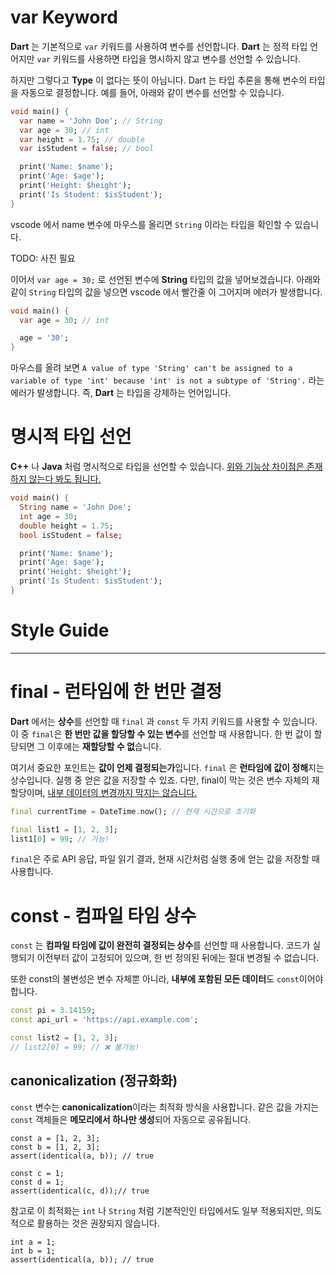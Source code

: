 # var Keyword

**Dart** 는 기본적으로 `var` 키워드를 사용하여 변수를 선언합니다. **Dart** 는 정적 타입 언어지만 `var` 키워드를 사용하면 타입을 명시하지 않고 변수를 선언할 수 있습니다.

하지만 그렇다고 **Type** 이 없다는 뜻이 아님니다. <R>Dart 는 타입 추론을 통해 변수의 타입을 자동으로 결정합니다.</R> 예를 들어, 아래와 같이 변수를 선언할 수 있습니다.

```java:main.dart
void main() {
  var name = 'John Doe'; // String
  var age = 30; // int
  var height = 1.75; // double
  var isStudent = false; // bool

  print('Name: $name');
  print('Age: $age');
  print('Height: $height');
  print('Is Student: $isStudent');
}
```

vscode 에서 name 변수에 마우스를 올리면 `String` 이라는 타입을 확인할 수 있습니다.

TODO: 사진 필요

이어서 `var age = 30;` 로 선언된 변수에 **String** 타입의 값을 넣어보겠습니다. 아래와 같이 `String` 타입의 값을 넣으면 vscode 에서 빨간줄 이 그어지며 에러가 발생합니다.

```java:main.dart
void main() {
  var age = 30; // int

  age = '30';
}
```

마우스를 올려 보면 `A value of type 'String' can't be assigned to a variable of type 'int' because 'int' is not a subtype of 'String'.` 라는 에러가 발생합니다. <R>즉, **Dart** 는 타입을 강제하는 언어입니다.</R>

# 명시적 타입 선언

**C++** 나 **Java** 처럼 명시적으로 타입을 선언할 수 있습니다. <U>위와 기능상 차이점은 존재하지 않는다 봐도 됩니다.</U>

```java:main.dart
void main() {
  String name = 'John Doe';
  int age = 30;
  double height = 1.75;
  bool isStudent = false;

  print('Name: $name');
  print('Age: $age');
  print('Height: $height');
  print('Is Student: $isStudent');
}
```

# Style Guide



***

# final - 런타임에 한 번만 결정

**Dart** 에서는 **상수**를 선언할 때 `final` 과 `const` 두 가지 키워드를 사용할 수 있습니다. 이 중 `final`은 **한 번만 값을 할당할 수 있는 변수**를 선언할 때 사용합니다. 한 번 값이 할당되면 그 이후에는 **재할당할 수 없**습니다.

여기서 중요한 포인트는 **값이 언제 결정되는가**입니다. `final` 은 **런타임에 값이 정해**지는 상수입니다. 실행 중 얻은 값을 저장할 수 있죠. 다만, final이 막는 것은 변수 자체의 재할당이며, <U>내부 데이터의 변경까지 막지는 않습니다.</U>

```java:final.dart
final currentTime = DateTime.now(); // 현재 시간으로 초기화

final list1 = [1, 2, 3];
list1[0] = 99; // 가능!
```

`final`은 주로 API 응답, 파일 읽기 결과, 현재 시간처럼 실행 중에 얻는 값을 저장할 때 사용합니다.

# const - 컴파일 타임 상수

`const` 는 **컴파일 타임에 값이 완전히 결정되는 상수**를 선언할 때 사용합니다. 코드가 실행되기 이전부터 값이 고정되어 있으며, 한 번 정의된 뒤에는 절대 변경될 수 없습니다.

또한 const의 불변성은 변수 자체뿐 아니라, **내부에 포함된 모든 데이터**도 `const`이어야 합니다.

```java:const.dart
const pi = 3.14159;
const api_url = 'https://api.example.com';

const list2 = [1, 2, 3];
// list2[0] = 99; // ❌ 불가능!
```

## canonicalization (정규화화)

`const` 변수는 **canonicalization**이라는 최적화 방식을 사용합니다. 같은 값을 가지는 `const` 객체들은 **메모리에서 하나만 생성**되어 자동으로 <R>공유</R>됩니다.

```dart:const-최적화
const a = [1, 2, 3];
const b = [1, 2, 3];
assert(identical(a, b)); // true

const c = 1;
const d = 1;
assert(identical(c, d));// true
```

참고로 이 최적화는 `int` 나 `String` 처럼 기본적인인 타입에서도 일부 적용되지만, 의도적으로 활용하는 것은 권장되지 않습니다.

```
int a = 1;
int b = 1;
assert(identical(a, b)); // true
```